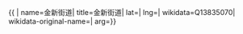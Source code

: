 {{ {{{1|PRC admin/showdata}}}|
name=金新街道|
title=金新街道|
lat=|
lng=|
wikidata=Q13835070|
wikidata-original-name=|
arg={{{arg|}}}}}